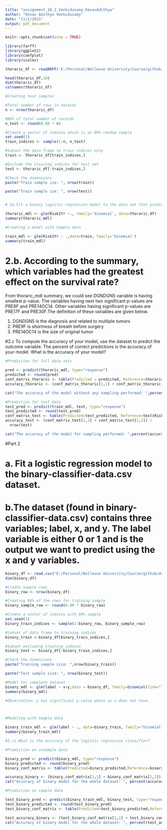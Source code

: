 ```yaml
---
title: "assignment_10.2_Venkidusamy_KesavAdithya"
author: "Kesav Adithya Venkidusamy"
date: "11/1/2021"
output: pdf_document
---
```


```r
knitr::opts_chunk$set(echo = TRUE)

library(farff)
library(ggplot2)
library(coefplot)
library(scales)

thoraric_df <- readARFF('E:/Personal/Bellevue University/Course/github/dsc520/data/ThoraricSurgery.arff')

head(thoraric_df,10)
dim(thoraric_df)
colnames(thoraric_df)

#Creating test samples

#Total number of rows in dataset
n <- nrow(thoraric_df)

#80% of total number of records
n_test <- round(0.80 * n)

#Create a vector of indices which is an 80% random sample
set.seed(1)
train_indices <- sample(1:n, n_test) 

#Subset the data frame to train indices only
train <- thoraric_df[train_indices,]

#Exclude the training indices for test set
test <- thoraric_df[-train_indices,]

#Check the dimensions
paste("Train sample ize: ", nrow(train))

paste("Train sample ize: ", nrow(test))


# 2a.Fit a binary logistic regression model to the data set that predicts whether or not the patient survived for one year (the Risk1Y variable) after the surgery. Use the glm() function to perform the logistic regression. See Generalized Linear Models for an example. Include a summary using the summary() function in your results.

thoraric_mdl <- glm(Risk1Yr ~., family='binomial', data=thoraric_df)
summary(thoraric_mdl)

#Creating a model with Sample data

train_mdl <- glm(Risk1Yr ~ .,data=train, family='binomial')
summary(train_mdl)
```

# 2.b. According to the summary, which variables had the greatest effect on the survival rate?

From thoraric_mdl summary, we could see DGNDGN5 variable is having smallest p-value. The variables having next  two significant p-values are PRE9F and PRE14OC14. Other variables having significant p-values are PRE17F and PRE30F.The definition of these variables are given below.

1. DGNDGN5 is the diagnosis and related to multiple tumors
2. PRE9F is shortness of breath before surgery
3. PRE14OC14 is the size of original tumor

#2.c To compute the accuracy of your model, use the dataset to predict the outcome variable. The percent of correct predictions is the accuracy of your model. What is the accuracy of your model?

```r

#Prediction for full data sets

pred <- predict(thoraric_mdl, type="response")
predicted <- round(pred)
conf_matrix_thoraric <- table(Predicted = predicted, Reference=thoraric_df$Risk1Yr)
accuracy_thoraric <- (conf_matrix_thoraric[1,1] + conf_matrix_thoraric[2,2]) / nrow(thoraric_df)

cat("The accuracy of the model without any sampling performed: ",percent(accuracy_thoraric))

#Prediction for test data
test_pred <- predict(train_mdl, test, type="response")
test_predicted <- round(test_pred)
conf_matrix_test <- table(Predicted=test_predicted, Reference=test$Risk1Yr)
accuracy_test <- (conf_matrix_test[1,1] + conf_matrix_test[2,2]) / 
  nrow(test)

cat("The accuracy of the model for sampling performed: ",percent(accuracy_test))
```


#Part 2

# a. Fit a logistic regression model to the binary-classifier-data.csv dataset. 
# b.The dataset (found in binary-classifier-data.csv) contains three variables; label, x, and y. The label variable is either 0 or 1 and is the output we want to predict using the x and y variables.

```r

binary_df <- read.csv("E:/Personal/Bellevue University/Course/github/dsc520/data/binary-classifier-data.csv")
dim(binary_df)

#Create Sample rows
binary_row <- nrow(binary_df)

#Creating 80% of the rows for training sample
binary_sample_row <- round(0.80 * binary_row)

#Create a vector of indices with 80% sample
set.seed(1)
binary_train_indices <- sample(1:binary_row, binary_sample_row)

#Subset of data frame to training indices
binary_train <-binary_df[binary_train_indices,]

#Subset excluding training indices
binary_test <- binary_df[-binary_train_indices,]

#Check the dimensions
paste("Training sample size: ",nrow(binary_train))

paste("Test sample size: ", nrow(binary_test))

#Model for complete dataset
binary_mdl <- glm(label ~ x+y,data = binary_df, family=binomial(link="logit"))
summary(binary_mdl)

#Observation: y has significant p-value where as x does not have.



#Modeling with Sample data

binary_train_mdl <- glm(label ~ ., data=binary_train, family="binomial")
summary(binary_train_mdl)

#2.ii.What is the accuracy of the logistic regression classifier?

#Prediction on unsample data

binary_pred <- predict(binary_mdl, type="response")
binary_predicted <- round(binary_pred)
binary_conf_matrix <- table(Predicted=binary_predicted,Reference=binary_df$label)

accuracy_binary <- (binary_conf_matrix[1,1] + binary_conf_matrix[2,2]) / nrow(binary_df)
cat("Accuracy of binary model for the whole dataset: ", percent(accuracy_binary))

#Prediction on sample data

test_binary_pred <- predict(binary_train_mdl, binary_test, type="response")
test_binary_predicted <- round(test_binary_pred)
test_binary_conf_matrix <- table(Predicted=test_binary_predicted,Reference=binary_test$label)

test_accuracy_binary <- (test_binary_conf_matrix[1,1] + test_binary_conf_matrix[2,2]) / nrow(binary_test)
cat("Accuracy of binary model for the whole dataset: ", percent(test_accuracy_binary))


```
